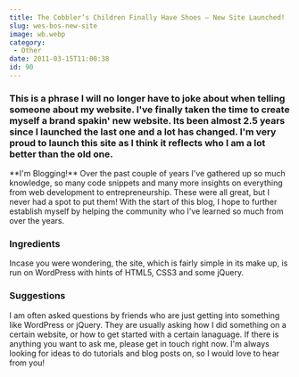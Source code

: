 ```yaml
---
title: The Cobbler’s Children Finally Have Shoes – New Site Launched!
slug: wes-bos-new-site
image: wb.webp
category:
 - Other
date: 2011-03-15T11:00:38
id: 90
---
```

### This is a phrase I will no longer have to joke about when telling someone about my website. I've finally taken the time to create myself a brand spakin' new website. Its been almost 2.5 years since I launched the last one and a lot has changed. I'm very proud to launch this site as I think it reflects who I am a lot better than the old one.

\*\*I'm Blogging!\*\* Over the past couple of years I've gathered up so much knowledge, so many code snippets and many more insights on everything from web development to entrepreneurship. These were all great, but I never had a spot to put them! With the start of this blog, I hope to further establish myself by helping the community who I've learned so much from over the years.

### Ingredients

Incase you were wondering, the site, which is fairly simple in its make up, is run on WordPress with hints of HTML5, CSS3 and some jQuery.

### Suggestions

I am often asked questions by friends who are just getting into something like WordPress or jQuery. They are usually asking how I did something on a certain website, or how to get started with a certain lanaguage. If there is anything you want to ask me, please get in touch right now. I'm always looking for ideas to do tutorials and blog posts on, so I would love to hear from you!